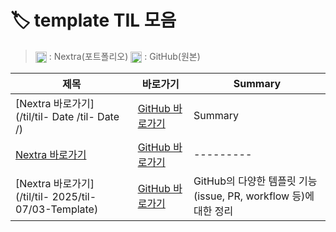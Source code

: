 # 🏷️ template TIL 모음

> <img src="/vercel.png" width="18" style="vertical-align:middle" /> : Nextra(포트폴리오)   <img src="/github.png" width="18" style="vertical-align:middle" /> : GitHub(원본)

| 제목 | 바로가기 | Summary |
|------|----------|---------|
| [Nextra 바로가기](/til/til- Date /til- Date /) | [GitHub 바로가기]() | Summary |
| [Nextra 바로가기](/til/til-/til-/) | [GitHub 바로가기]() | --------- |
| [Nextra 바로가기](/til/til- 2025/til-07/03-Template) | [GitHub 바로가기](https://github.com/MinHyeok-lee1/TIL/blob/main/2025/07/03-Template.md) | GitHub의 다양한 템플릿 기능(issue, PR, workflow 등)에 대한 정리 |
